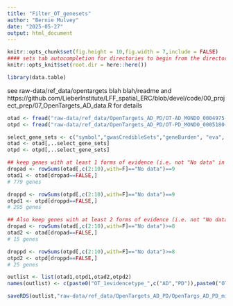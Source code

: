 ```yaml
---
title: "Filter_OT_genesets"
author: "Bernie Mulvey"
date: "2025-05-27"
output: html_document
---
```


```r
knitr::opts_chunk$set(fig.height = 10,fig.width = 7,include = FALSE)
#### sets tab autocompletion for directories to begin from the directory containing the .Rproj session, instead of the script's directory if different
knitr::opts_knit$set(root.dir = here::here())

library(data.table)
```

see raw-data/ref_data/opentargets blah blah/readme and https://github.com/LieberInstitute/LFF_spatial_ERC/blob/devel/code/00_project_prep/07_OpenTargets_AD_data.R for details 
```r
otad <- fread("raw-data/ref_data/OpenTargets_AD_PD/OT-AD_MONDO_0004975-associated-targets-5_24_2025-v25_03.tsv")
otpd <- fread("raw-data/ref_data/OpenTargets_AD_PD/OT-PD_MONDO_0005180-associated-targets-5_24_2025-v0_0.tsv")

select_gene_sets <- c("symbol","gwasCredibleSets","geneBurden", "eva", "genomicsEngland", "gene2Phenotype","uniprotLiterature","uniprotVariants","orphanet","clingen")
otad <- otad[,..select_gene_sets]
otpd <- otpd[,..select_gene_sets]

## keep genes with at least 1 forms of evidence (i.e. not "No data" in ≥1 columns nonsymbol columns)
dropad <- rowSums(otad[,c(2:10),with=F]=="No data")==9
otad1 <- otad[dropad==FALSE,]
# 779 genes

droppd <- rowSums(otpd[,c(2:10),with=F]=="No data")==9
otpd1 <- otpd[droppd==FALSE,]
# 295 genes

## Also keep genes with at least 2 forms of evidence (i.e. not "No data" in ≥2 columns nonsymbol columns)
dropad <- rowSums(otad[,c(2:10),with=F]=="No data")>=8
otad2 <- otad[dropad==FALSE,]
# 15 genes

droppd <- rowSums(otpd[,c(2:10),with=F]=="No data")>=8
otpd2 <- otpd[droppd==FALSE,]
# 25 genes

outlist <- list(otad1,otpd1,otad2,otpd2)
names(outlist) <- c(paste0("OT_1evidencetype_",c("AD","PD")),paste0("OT_2evidencetype_",c("AD","PD")))

saveRDS(outlist,"raw-data/ref_data/OpenTargets_AD_PD/OpenTargs_AD_PD_min1_and_min2_evidencetype_genesets.RDS")
```
